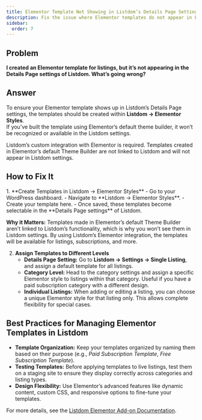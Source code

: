 ```yaml
---
title: Elementor Template Not Showing in Listdom’s Details Page Settings
description: Fix the issue where Elementor templates do not appear in Listdom’s Details Page settings.
sidebar:
  order: 7
---
```



## Problem

**I created an Elementor template for listings, but it’s not appearing in the Details Page settings of Listdom. What’s going wrong?**

## Answer

To ensure your Elementor template shows up in Listdom’s Details Page settings, the templates should be created within **Listdom → Elementor Styles**.  
If you’ve built the template using Elementor’s default theme builder, it won’t be recognized or available in the Listdom settings.

<Aside type="note">
Listdom’s custom integration with Elementor is required. Templates created in Elementor’s default Theme Builder are not linked to Listdom and will not appear in Listdom settings.
</Aside>

## How to Fix It

<Steps>
1. **Create Templates in Listdom → Elementor Styles**  
   - Go to your WordPress dashboard.  
   - Navigate to **Listdom → Elementor Styles**.  
   - Create your template here.  
   - Once saved, these templates become selectable in the **Details Page settings** of Listdom.  

   **Why it Matters:** Templates made in Elementor’s default Theme Builder aren’t linked to Listdom’s functionality, which is why you won’t see them in Listdom settings. By using Listdom’s Elementor integration, the templates will be available for listings, subscriptions, and more.  

2. **Assign Templates to Different Levels**  
   - **Details Page Setting:** Go to **Listdom → Settings → Single Listing**, and assign a default template for all listings.  
   - **Category Level:** Head to the category settings and assign a specific Elementor style to listings within that category. Useful if you have a paid subscription category with a different design.  
   - **Individual Listings:** When adding or editing a listing, you can choose a unique Elementor style for that listing only. This allows complete flexibility for special cases.  
</Steps>

## Best Practices for Managing Elementor Templates in Listdom

- **Template Organization:** Keep your templates organized by naming them based on their purpose (e.g., *Paid Subscription Template*, *Free Subscription Template*).  
- **Testing Templates:** Before applying templates to live listings, test them on a staging site to ensure they display correctly across categories and listing types.  
- **Design Flexibility:** Use Elementor’s advanced features like dynamic content, custom CSS, and responsive options to fine-tune your templates.  

For more details, see the [Listdom Elementor Add-on Documentation](/listdom/addons/elementor/).
